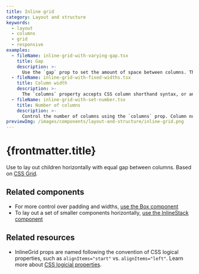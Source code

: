 ```yaml
---
title: Inline grid
category: Layout and structure
keywords:
  - layout
  - columns
  - grid
  - responsive
examples:
  - fileName: inline-grid-with-varying-gap.tsx
    title: Gap
    description: >-
      Use the `gap` prop to set the amount of space between columns. The `gap` prop supports responsive spacing with the [Breakpoints tokens](/tokens/breakpoints).
  - fileName: inline-grid-with-fixed-widths.tsx
    title: Column width
    description: >-
      The `columns` property accepts CSS column shorthand syntax, or an array of strings mapping to common widths in the admin such as `oneThird`, `oneHalf`, and `twoThirds`. For responsive columns, use the same syntax passed into an object with the breakpoints.
  - fileName: inline-grid-with-set-number.tsx
    title: Number of columns
    description: >-
      Control the number of columns using the `columns` prop. Column numbers can be responsively set using the [Breakpoints tokens](/tokens/breakpoints).
previewImg: /images/components/layout-and-structure/inline-grid.png
---
```


# {frontmatter.title}

<Lede>

Use to lay out children horizontally with equal gap between columns. Based on [CSS Grid](https://developer.mozilla.org/en-US/docs/Web/CSS/grid).

</Lede>

<Examples />

<Props componentName={frontmatter.title} />

## Related components

- For more control over padding and widths, [use the Box component](/components/box)
- To lay out a set of smaller components horizontally, [use the InlineStack component](/components/layout-and-structure/inline-stack)

## Related resources

- InlineGrid props are named following the convention of CSS logical properties, such as `alignItems="start"` vs. `alignItems="left"`. Learn more about [CSS logicial properties](https://developer.mozilla.org/en-US/docs/Web/CSS/CSS_Logical_Properties).
